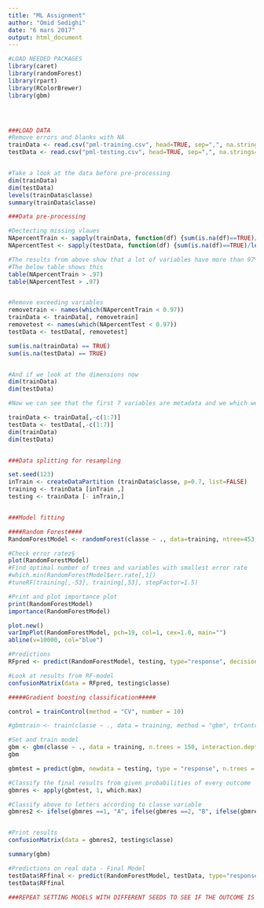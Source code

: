 ```yaml
---
title: "ML Assignment"
author: "Omid Sedighi"
date: "6 mars 2017"
output: html_document
---
```


```r
#LOAD NEEDED PACKAGES
library(caret)
library(randomForest)
library(rpart)
library(RColorBrewer)
library(gbm)




###LOAD DATA 
#Remove errors and blanks with NA
trainData <- read.csv("pml-training.csv", head=TRUE, sep=",", na.strings=c("NA","#DIV/0!","")) 
testData <- read.csv("pml-testing.csv", head=TRUE, sep=",", na.strings=c("NA","#DIV/0!",""))         


#Take a look at the data before pre-processing
dim(trainData)
dim(testData)
levels(trainData$classe)
summary(trainData$classe)

###Data pre-processing

#Dectecting missing vlaues
NApercentTrain <- sapply(trainData, function(df) {sum(is.na(df)==TRUE)/length(df)})
NApercentTest <- sapply(testData, function(df) {sum(is.na(df)==TRUE)/length(df)})

#The results from above show that a lot of variables have more than 97% missing values
#The below table shows this
table(NApercentTrain > .97)
table(NApercentTest > .97)


#Remove exceeding variables
removetrain <- names(which(NApercentTrain < 0.97))
trainData <- trainData[, removetrain]
removetest <- names(which(NApercentTest < 0.97))
testData <- testData[, removetest]

sum(is.na(trainData) == TRUE)
sum(is.na(testData) == TRUE)


#And if we look at the dimensions now
dim(trainData)
dim(testData)

#Now we can see that the first 7 variables are metadata and we which we can exklude

trainData <- trainData[,-c(1:7)]
testData <- testData[,-c(1:7)]
dim(trainData)
dim(testData)


###Data splitting for resampling

set.seed(123)
inTrain <- createDataPartition (trainData$classe, p=0.7, list=FALSE)
training <- trainData [inTrain ,]
testing <- trainData [- inTrain,]


###Model fitting

####Random Forest####
RandomForestModel <- randomForest(classe ~ ., data=training, ntree=453, mtry = 15)
```
```r
#Check error ratez§
plot(RandomForestModel)
#Find optimal number of trees and variables with smallest error rate
#which.min(RandomForestModel$err.rate[,1])
#tuneRF(training[,-53], training[,53], stepFactor=1.5)
```

```r
#Print and plot importance plot
print(RandomForestModel)
importance(RandomForestModel)

plot.new()
varImpPlot(RandomForestModel, pch=19, col=1, cex=1.0, main="")
abline(v=10000, col="blue")

#Predictions
RFpred <- predict(RandomForestModel, testing, type="response", decision.values = TRUE, probability = TRUE)

#Look at results from RF-model
confusionMatrix(data = RFpred, testing$classe)
```

```r
#####Gradient boosting classification#####

control = trainControl(method = "CV", number = 10)

#gbmtrain <- train(classe ~ ., data = training, method = "gbm", trControl=control)

#Set and train model
gbm <- gbm(classe ~ ., data = training, n.trees = 150, interaction.depth = 3, shrinkage = 0.1)
gbm

gbmtest = predict(gbm, newdata = testing, type = "response", n.trees = 150)

#Classify the final results from given probabilities of every outcome
gbmres <- apply(gbmtest, 1, which.max)

#Classify above to letters according to classe variable
gbmres2 <- ifelse(gbmres ==1, "A", ifelse(gbmres ==2, "B", ifelse(gbmres ==3, "C", ifelse(gbmres ==4, "D", "E"))))


#Print results
confusionMatrix(data = gbmres2, testing$classe)

summary(gbm)

#Predictions on real data - Final Model
testData$RFfinal <- predict(RandomForestModel, testData, type="response", decision.values = TRUE, probability = TRUE)
testData$RFfinal

###REPEAT SETTING MODELS WITH DIFFERENT SEEDS TO SEE IF THE OUTCOME IS THE SAME!!!
```






